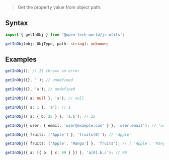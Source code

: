 > Get the property value from object path.

## Syntax

```ts
import { getInObj } from '@open-tech-world/js-utils';

getInObj(obj: ObjType, path: string): unknown;
```

## Examples

```ts
getInObj(); // It throws an error

getInObj({}, ''); // undefined

getInObj({}, 'a'); // undefined

getInObj({ a: null }, 'a'); // null

getInObj({ a: 1 }, 'a'); // 1

getInObj({ a: { b: 25 } }, 'a.b'); // 25

getInObj({ user: { email: 'user@example.com' } }, 'user.email'); // 'user@example.com'

getInObj({ fruits: ['Apple'] }, 'fruits[0]'); // 'Apple'

getInObj({ fruits: ['Apple', 'Mango'] }, 'fruits'); // [ 'Apple', 'Mango' ]

getInObj({ a: [{ b: { c: 99 } }] }, 'a[0].b.c'); // 99
```
